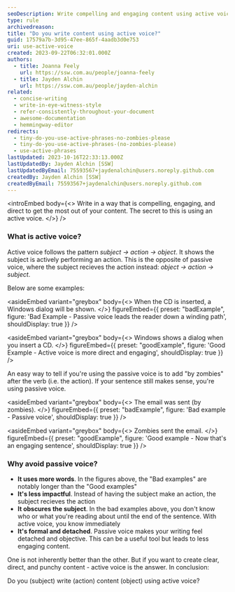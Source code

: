 ```yaml
---
seoDescription: Write compelling and engaging content using active voice to get the most out of your writing.
type: rule
archivedreason:
title: "Do you write content using active voice?"
guid: 17579a7b-3d95-47ee-865f-4aadb3d0e753
uri: use-active-voice
created: 2023-09-22T06:32:01.000Z
authors:
  - title: Joanna Feely
    url: https://ssw.com.au/people/joanna-feely
  - title: Jayden Alchin
    url: https://ssw.com.au/people/jayden-alchin
related:
  - concise-writing
  - write-in-eye-witness-style
  - refer-consistently-throughout-your-document
  - awesome-documentation
  - hemmingway-editor
redirects:
  - tiny-do-you-use-active-phrases-no-zombies-please
  - tiny-do-you-use-active-phrases-(no-zombies-please)
  - use-active-phrases
lastUpdated: 2023-10-16T22:33:13.000Z
lastUpdatedBy: Jayden Alchin [SSW]
lastUpdatedByEmail: 75593567+jaydenalchin@users.noreply.github.com
createdBy: Jayden Alchin [SSW]
createdByEmail: 75593567+jaydenalchin@users.noreply.github.com
---
```


<introEmbed
  body={<>
Write in a way that is compelling, engaging, and direct to get the most out of your content. The secret to this is using an active voice.
  </>}
/>
### What is active voice?

Active voice follows the pattern _subject -> action -> object_. It shows the subject is actively performing an action.
This is the opposite of passive voice, where the subject recieves the action instead: _object -> action -> subject_.

Below are some examples:

<asideEmbed
  variant="greybox"
  body={<>
    When the CD is inserted, a Windows dialog will be shown.
  </>}
  figureEmbed={{
    preset: "badExample",
    figure: 'Bad Example - Passive voice leads the reader down a winding path',
    shouldDisplay: true
  }}
/>

<asideEmbed
  variant="greybox"
  body={<>
    Windows shows a dialog when you insert a CD.
  </>}
  figureEmbed={{
    preset: "goodExample",
    figure: 'Good Example - Active voice is more direct and engaging',
    shouldDisplay: true
  }}
/>

An easy way to tell if you're using the passive voice is to add "by zombies" after the verb (i.e. the action). If your sentence still makes sense, you're using passive voice.

<asideEmbed
  variant="greybox"
  body={<>
    The email was sent (by zombies).
  </>}
  figureEmbed={{
    preset: "badExample",
    figure: 'Bad example - Passive voice',
    shouldDisplay: true
  }}
/>

<asideEmbed
  variant="greybox"
  body={<>
    Zombies sent the email.
  </>}
  figureEmbed={{
    preset: "goodExample",
    figure: 'Good example - Now that\'s an engaging sentence',
    shouldDisplay: true
  }}
/>

### Why avoid passive voice?

- **It uses more words**. In the figures above, the "Bad examples" are notably longer than the "Good examples"
- **It's less impactful**. Instead of having the subject make an action, the subject recieves the action
- **It obscures the subject**. In the bad examples above, you don't know who or what you're reading about until the end of the sentence. With active voice, you know immediately
- **It's formal and detached**. Passive voice makes your writing feel detached and objective. This can be a useful tool but leads to less engaging content.

One is not inherently better than the other. But if you want to create clear, direct, and punchy content - active voice is the answer.
In conclusion:

Do you (subject) write (action) content (object) using active voice?
